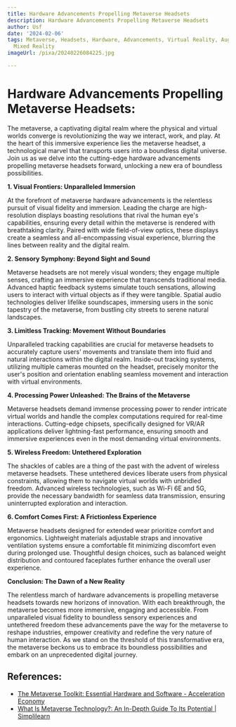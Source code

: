 ```yaml
---
title: Hardware Advancements Propelling Metaverse Headsets
description: Hardware Advancements Propelling Metaverse Headsets
author: Usf
date: '2024-02-06'
tags: Metaverse, Headsets, Hardware, Advancements, Virtual Reality, Augmented Reality,
  Mixed Reality
imageUrl: /pixa/20240226084225.jpg

---
```

# Hardware Advancements Propelling Metaverse Headsets:

The metaverse, a captivating digital  realm where the physical  and virtual worlds  converge is revolutionizing the way we interact, work, and play. At the heart  of this immersive experience lies the metaverse headset, a technological marvel that transports users into a boundless digital universe. Join  us as we delve into the cutting-edge hardware advancements propelling metaverse headsets forward, unlocking a  new era of boundless possibilities.

**1. Visual Frontiers: Unparalleled Immersion**

At the forefront of metaverse hardware advancements is the relentless pursuit of visual fidelity and immersion. Leading the charge are high-resolution displays boasting resolutions that rival the  human eye's capabilities,  ensuring every detail  within the metaverse is rendered with breathtaking clarity. Paired with  wide field-of-view optics, these displays  create a seamless and  all-encompassing visual experience, blurring the lines between  reality and  the digital realm.

**2. Sensory Symphony: Beyond Sight and Sound**

Metaverse headsets are not merely visual wonders; they engage multiple senses, crafting  an immersive  experience that transcends traditional media. Advanced haptic feedback systems simulate touch sensations, allowing users to interact with virtual objects as if  they were tangible. Spatial audio technologies deliver  lifelike  soundscapes, immersing users in the sonic tapestry of the metaverse, from bustling city streets to serene natural landscapes.

**3. Limitless Tracking: Movement Without Boundaries**

Unparalleled tracking capabilities are crucial for metaverse headsets to accurately capture users'  movements and translate them into fluid and natural interactions  within the digital realm. Inside-out tracking systems, utilizing multiple cameras  mounted on the headset, precisely monitor the user's position and orientation  enabling seamless  movement and interaction with virtual environments.

**4. Processing Power Unleashed: The Brains of the Metaverse**

Metaverse headsets demand immense processing power to render intricate  virtual worlds and handle the complex computations required  for real-time  interactions. Cutting-edge chipsets, specifically designed for  VR/AR  applications deliver lightning-fast performance, ensuring smooth and immersive experiences even in the  most  demanding virtual environments.

**5.  Wireless Freedom: Untethered Exploration**

The shackles of cables are  a thing  of the past with the advent of wireless metaverse headsets. These untethered devices liberate users from physical constraints, allowing them to navigate virtual worlds with unbridled  freedom. Advanced wireless technologies, such as Wi-Fi 6E and 5G, provide the necessary  bandwidth for  seamless data transmission, ensuring uninterrupted exploration  and interaction.

**6. Comfort Comes First: A  Frictionless Experience**

Metaverse  headsets designed for extended wear prioritize comfort and ergonomics.  Lightweight materials adjustable straps and innovative ventilation systems ensure a comfortable fit minimizing discomfort even during prolonged use. Thoughtful design choices, such as balanced weight distribution and contoured faceplates further enhance the overall user experience.

**Conclusion: The Dawn of a New Reality**

The  relentless march of hardware advancements is propelling metaverse  headsets towards new  horizons of innovation. With each breakthrough, the metaverse becomes more immersive, engaging and accessible. From unparalleled  visual fidelity to boundless sensory experiences and untethered freedom these advancements  pave the way for  the metaverse to reshape industries, empower creativity  and redefine the very nature  of human interaction. As we stand on the threshold of this transformative era, the metaverse beckons us to embrace its boundless possibilities and embark on an  unprecedented digital journey.

## References:
- [The Metaverse Toolkit: Essential Hardware and Software - Acceleration Economy](https://accelerationeconomy.com/metaverse/the-metaverse-toolkit-essential-hardware-software/)
- [What Is Metaverse Technology?: An In-Depth Guide To Its Potential | Simplilearn](https://www.simplilearn.com/what-is-metaverse-technology-article)
